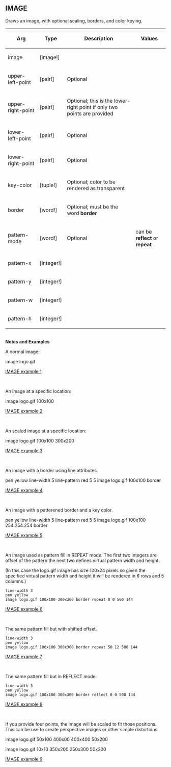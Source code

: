 == IMAGE== 

Draws an image, with optional scaling, borders, and color keying.

{| cellspacing="1" cellpadding="4" border="0" style="background: black; color: black"
! bgcolor="silver" | Arg 
! bgcolor="silver" | Type 
! bgcolor="silver" | Description
! bgcolor="silver" | Values
|- 
| bgcolor="white" | image
| bgcolor="white" | [image!]
| bgcolor="white" | 
| bgcolor="white" | 
|- 
| bgcolor="white" | upper-left-point
| bgcolor="white" | [pair!]
| bgcolor="white" | Optional
| bgcolor="white" | 
|- 
| bgcolor="white" | upper-right-point
| bgcolor="white" | [pair!]
| bgcolor="white" | Optional; this is the lower-right point if only two points are provided
| bgcolor="white" | 
|- 
| bgcolor="white" | lower-left-point
| bgcolor="white" | [pair!]
| bgcolor="white" | Optional
| bgcolor="white" | 
|- 
| bgcolor="white" | lower-right-point
| bgcolor="white" | [pair!]
| bgcolor="white" | Optional
| bgcolor="white" | 
|- 
| bgcolor="white" | key-color
| bgcolor="white" | [tuple!]
| bgcolor="white" | Optional; color to be rendered as transparent
| bgcolor="white" | 
|- 
| bgcolor="white" | border
| bgcolor="white" | [word!]
| bgcolor="white" | Optional; must be the word '''border'''
| bgcolor="white" | 
|- 
| bgcolor="white" | pattern-mode
| bgcolor="white" | [word!]
| bgcolor="white" | Optional
| bgcolor="white" | can be '''reflect''' or '''repeat'''
|- 
| bgcolor="white" | pattern-x
| bgcolor="white" | [integer!]
| bgcolor="white" | 
| bgcolor="white" | 
|- 
| bgcolor="white" | pattern-y
| bgcolor="white" | [integer!]
| bgcolor="white" | 
| bgcolor="white" | 
|- 
| bgcolor="white" | pattern-w
| bgcolor="white" | [integer!]
| bgcolor="white" | 
| bgcolor="white" | 
|- 
| bgcolor="white" | pattern-h
| bgcolor="white" | [integer!]
| bgcolor="white" | 
| bgcolor="white" | 
|}
<br>'''Notes and Examples'''
<p>A normal image:</p>

image logo.gif

[[images/IMAGE-1.png|IMAGE example 1]]

<br>
<p>An image at a specific location:</p>

image logo.gif 100x100

[[images/IMAGE-2.png|IMAGE example 2]]

<br>
<p>An scaled image at a specific location:</p>

image logo.gif 100x100 300x200

[[images/IMAGE-3.png|IMAGE example 3]]

<br>
<p>An image with a border using line attributes.</p>

pen yellow line-width 5 line-pattern red 5 5
image logo.gif 100x100 border

[[images/IMAGE-4.png|IMAGE example 4]]

<br>
<p>An image with a patterened border and a key color.</p>

pen yellow line-width 5 line-pattern red 5 5
image logo.gif 100x100 254.254.254 border

[[images/IMAGE-5.png|IMAGE example 5]]

<br>
<p>An image used as pattern fill in REPEAT mode. The first two integers are offset of the pattern the next two defines virtual pattern width and height.</p>
<p>(In this case the logo.gif image has size 100x24 pixels so given the specified virtual pattern width and height it will be rendered in 6 rows and 5 columns.)</p>

<pre>
line-width 3
pen yellow
image logo.gif 100x100 300x300 border repeat 0 0 500 144
</pre>

[[images/IMAGE-6.png|IMAGE example 6]]

<br>
<p>The same pattern fill but with shifted offset.</p>

<pre>
line-width 3
pen yellow
image logo.gif 100x100 300x300 border repeat 50 12 500 144
</pre>

[[images/IMAGE-7.png|IMAGE example 7]]

<br>
<p>The same pattern fill but in REFLECT mode.</p>

<pre>
line-width 3
pen yellow
image logo.gif 100x100 300x300 border reflect 0 0 500 144
</pre>

[[images/IMAGE-8.png|IMAGE example 8]]

<br>
<p>If you provide four points, the image will be scaled to
fit those positions. This can be use to create perspective
images or other simple distortions:</p>

image logo.gif 50x100 400x00 400x400 50x200

image logo.gif 10x10 350x200 250x300 50x300

[[images/IMAGE-9.png|IMAGE example 9]]

<br>
